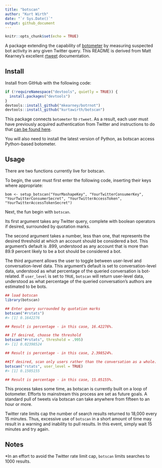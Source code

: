 ```yaml
---
title: "botscan"
author: "Kurt Wirth"
date: "`r Sys.Date()`"
output: github_document
---
```


```r
knitr::opts_chunk$set(echo = TRUE)
```
A package extending the capability of [botometer](https://github.com/IUNetSci/botometer-python) by measuring suspected bot activity in any 
given Twitter query. This README is derived from Matt Kearney's excellent [rtweet]((https://github.com/mkearney/rtweet)) documentation.

## Install

Install from GitHub with the following code:

```r
if (!requireNamespace("devtools", quietly = TRUE)) {
  install.packages("devtools")
}
devtools::install_github("mkearney/botrnot")
devtools::install_github("kurtawirth/botscan")
```

This package connects <code>botometer</code> to <code>rtweet</code>. As a result, each user must have 
previously acquired authentication from Twitter and instructions to do that 
[can be found here](http://rtweet.info/articles/auth.html).

You will also need to install the latest version of Python, as botscan access Python-based botometer.

## Usage

There are two functions currently live for botscan. 

To begin, the user must first enter the following code, inserting their keys where appropriate:

```setup
bom <- setup_botscan("YourMashapeKey", "YourTwitterConsumerKey", "YourTwitterConsumerSecret", "YourTwitterAccessToken", "YourTwitterAccessTokenSecret")
```

Next, the fun begin with ```botscan```.

Its first argument takes any Twitter query, complete with boolean operators if
desired, surrounded by quotation marks.

The second argument takes a number, less than one, that represents the desired 
threshold at which an account should be considered a bot. This argument's 
default is .899, understood as any account that is more than 89.9 percent 
likely to be a bot should be considered a bot.

The third argument allows the user to toggle between user-level and
conversation-level data. This argument's default is set to conversation-level
data, understood as what percentage of the queried conversation is bot-related.
If <code>user_level</code> is set to <code>TRUE</code>, <code>botscan</code> 
will return user-level data, understood as what percentage of the queried 
conversation's authors are estimated to be bots.

```r
## load botscan
library(botscan)

## Enter query surrounded by quotation marks
botscan("#rstats")
#> [1] 0.1642276

## Result is percentage - in this case, 16.42276%.

## If desired, choose the threshold
botscan("#rstats", threshold = .995)
#> [1] 0.02398524

## Result is percentage - in this case, 2.398524%.

##If desired, scan only users rather than the conversation as a whole.
botscan("rstats", user_level = TRUE)
#> [1] 0.1505155

## Result is percentage - in this case, 15.05155%.
```

This process takes some time, as botscan is currently built on a loop of botometer. 
Efforts to mainstream this process are set as future goals. A standard pull of
tweets via botscan can take anywhere from fifteen to an hour or more.

Twitter rate limits cap the number of search results returned to 18,000 every 
15 minutes. Thus, excessive use of <code>botscan</code> in a short amount of 
time may result in a warning and inability to pull results. In this event, 
simply wait 15 minutes and try again.

## Notes

*In an effort to avoid the Twitter rate limit cap, <code>botscan</code> limits 
searches to 1000 results.
